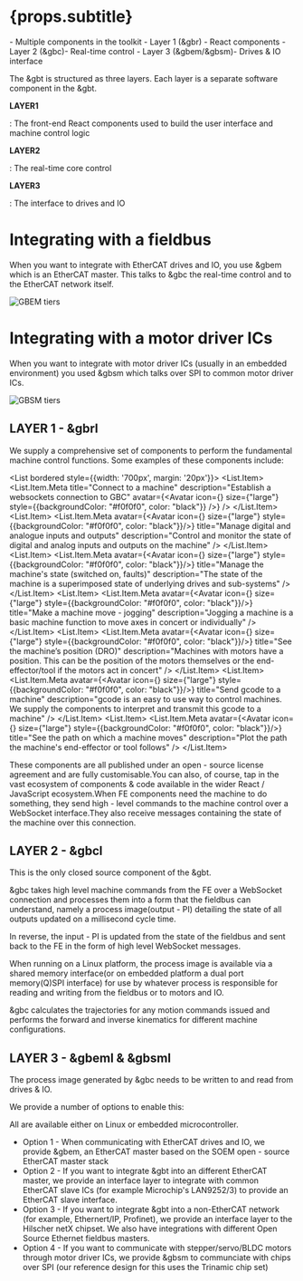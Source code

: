 

# {props.subtitle}

<Tldr>
- Multiple components in the toolkit
- Layer 1 (&gbr) - React components
- Layer 2 (&gbc)- Real-time control
- Layer 3 (&gbem/&gbsm)- Drives & IO interface
</Tldr>

The &gbt is structured as three layers.
Each layer is a separate software component in the &gbt.

**LAYER1**

: The front-end React components used to build the user interface and machine control logic

**LAYER2**

: The real-time core control

**LAYER3**

: The interface to drives and IO

# Integrating with a fieldbus

When you want to integrate with EtherCAT drives and IO, you use &gbem which is an EtherCAT master. This talks to &gbc the real-time control and to the EtherCAT network itself.

<img src={TiersImage1} alt="GBEM tiers"/>

# Integrating with a motor driver ICs

When you want to integrate with motor driver ICs (usually in an embedded environment) you used &gbsm which talks over SPI to common motor driver ICs.

<img src={TiersImage2} alt="GBSM tiers"/>

## LAYER 1 - &gbrl

We supply a comprehensive set of components to perform the fundamental machine control functions. Some examples of these components include:

<List bordered style={{width: '700px', margin: '20px'}}>
    <List.Item>
        <List.Item.Meta
            title="Connect to a machine"
            description="Establish a websockets connection to GBC"
            avatar={<Avatar
                icon={<ApiOutlined/>}
                size={"large"}
                style={{backgroundColor: "#f0f0f0", color: "black"}}
            />}
        />
    </List.Item>
    <List.Item>
        <List.Item.Meta
            avatar={<Avatar
                icon={<FieldBinaryOutlined/>} size={"large"} style={{backgroundColor: "#f0f0f0", color: "black"}}/>}
            title="Manage digital and analogue inputs and outputs"
            description="Control and monitor the state of digital and analog inputs and outputs on the machine"
        />
    </List.Item>
    <List.Item>
        <List.Item.Meta
            avatar={<Avatar
                icon={<ApartmentOutlined/>} size={"large"} style={{backgroundColor: "#f0f0f0", color: "black"}}/>}
            title="Manage the machine's state (switched on, faults)"
            description="The state of the machine is a superimposed state of underlying drives and sub-systems"
        />
    </List.Item>
    <List.Item>
        <List.Item.Meta
            avatar={<Avatar
                icon={<StepForwardOutlined />} size={"large"} style={{backgroundColor: "#f0f0f0", color: "black"}}/>}
            title="Make a machine move - jogging"
            description="Jogging a machine is a basic machine function to move axes in concert or individually"
        />
    </List.Item>
    <List.Item>
        <List.Item.Meta
            avatar={<Avatar
                icon={<DashboardOutlined />} size={"large"} style={{backgroundColor: "#f0f0f0", color: "black"}}/>}
            title="See the machine’s position (DRO)"
            description="Machines with motors have a position. This can be the position of the motors themselves or the end-effector/tool if the motors act in concert"
        />
    </List.Item>
    <List.Item>
        <List.Item.Meta
            avatar={<Avatar
                icon={<DownloadOutlined />} size={"large"} style={{backgroundColor: "#f0f0f0", color: "black"}}/>}
            title="Send gcode to a machine"
            description="gcode is an easy to use way to control machines. We supply the components to interpret and transmit this gcode to a machine"
        />
    </List.Item>
    <List.Item>
        <List.Item.Meta
            avatar={<Avatar
                icon={<EyeOutlined />} size={"large"} style={{backgroundColor: "#f0f0f0", color: "black"}}/>}
            title="See the path on which a machine moves"
            description="Plot the path the machine's end-effector or tool follows"
        />
    </List.Item>
</List>



These components are all published under an open - source license agreement and are fully customisable.You can also, of course, tap in the vast ecosystem of components & code available in the wider React / JavaScript ecosystem.When FE components need the machine to do something, they send high - level commands to the machine control over a WebSocket interface.They also receive messages containing the state of the machine over this connection.


## LAYER 2 - &gbcl

This is the only closed source component of the &gbt.

&gbc takes high level machine commands from the FE over a WebSocket connection and processes them into a form that the fieldbus can understand, namely a process image(output - PI) detailing the state of all outputs updated on a millisecond cycle time.

In reverse, the input - PI is updated from the state of the fieldbus and sent back to the FE in the form of high level WebSocket messages.

When running on a Linux platform, the process image is available via a shared memory interface(or on embedded platform a dual port memory(Q)SPI interface) for use by whatever process is responsible for reading and writing from the fieldbus or to motors and IO.

&gbc calculates the trajectories for any motion commands issued and performs the forward and inverse kinematics for different machine configurations.

## LAYER 3 - &gbeml & &gbsml

The process image generated by &gbc needs to be written to and read from drives & IO.

We provide a number of options to enable this:

All are available either on Linux or embedded microcontroller.

* Option 1 - When communicating with EtherCAT drives and IO, we provide &gbem, an EtherCAT master based on the SOEM open - source EtherCAT master stack
* Option 2 - If you want to integrate &gbt into an different EtherCAT master, we provide an interface layer to integrate with common EtherCAT slave ICs (for example Microchip's LAN9252/3) to provide an EtherCAT slave interface.
* Option 3 - If you want to  integrate &gbt into a non-EtherCAT network (for example, Ethernert/IP, Profinet), we provide an interface layer to the Hilscher netX chipset. We also have integrations with different Open Source Ethernet fieldbus masters.
* Option 4 - If you want to communicate with stepper/servo/BLDC motors through motor driver ICs, we provide &gbsm to communciate with chips over SPI (our reference design for this uses the Trinamic chip set)


